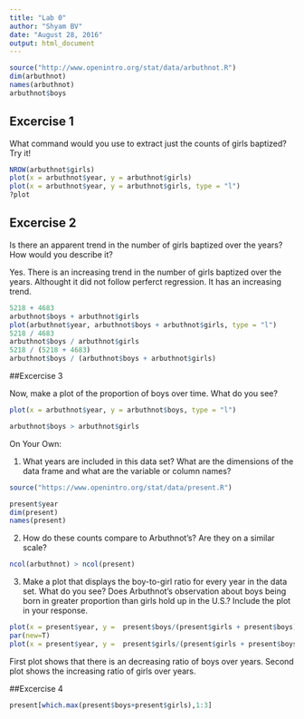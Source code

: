 ```yaml
---
title: "Lab 0"
author: "Shyam BV"
date: "August 28, 2016"
output: html_document
---
```


```r
source("http://www.openintro.org/stat/data/arbuthnot.R")
dim(arbuthnot)
names(arbuthnot)
arbuthnot$boys
```

## Excercise 1

What command would you use to extract just the counts of girls baptized? Try it!

```r
NROW(arbuthnot$girls)
plot(x = arbuthnot$year, y = arbuthnot$girls)
plot(x = arbuthnot$year, y = arbuthnot$girls, type = "l")
?plot
```

## Excercise 2

Is there an apparent trend in the number of girls baptized over the years?
How would you describe it?

Yes. There is an increasing trend in the number of girls baptized over the years. Althought it did not follow perferct regression. It has an increasing trend.

```r

5218 + 4683
arbuthnot$boys + arbuthnot$girls
plot(arbuthnot$year, arbuthnot$boys + arbuthnot$girls, type = "l")
5218 / 4683
arbuthnot$boys / arbuthnot$girls
5218 / (5218 + 4683)
arbuthnot$boys / (arbuthnot$boys + arbuthnot$girls)
```


##Excercise 3

Now, make a plot of the proportion of boys over time. What do you see? 

```r
plot(x = arbuthnot$year, y = arbuthnot$boys, type = "l")

arbuthnot$boys > arbuthnot$girls


```

On Your Own:

1. What years are included in this data set? What are the dimensions of the data frame and what are the variable or column names?

```r
source("https://www.openintro.org/stat/data/present.R")

present$year
dim(present)
names(present)

```

2. How do these counts compare to Arbuthnot's? Are they on a similar scale?

```r
ncol(arbuthnot) > ncol(present)


```

3.  Make a plot that displays the boy-to-girl ratio for every year in the data set. What do you see? Does Arbuthnot's observation about boys being born in greater proportion than girls hold up in the U.S.? Include the plot in your response.

```r
plot(x = present$year, y =  present$boys/(present$girls + present$boys),  col="#FFCFFF", ylab="y-axix label", type="l")
par(new=T)
plot(x = present$year, y =  present$girls/(present$girls + present$boys),ylab="y-axix label", type="l")


```


First plot shows that there is an decreasing ratio of boys over years. 
Second plot shows the increasing ratio of girls over years. 


##Excercise 4

```r
present[which.max(present$boys+present$girls),1:3]

```

